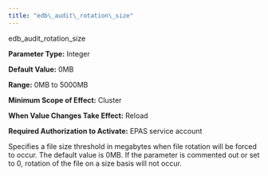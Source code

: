 ```yaml
---
title: "edb\_audit\_rotation\_size"
---
```


<div id="edb_audit_rotation_size" class="registered_link"></div>


<div class="index">

edb_audit_rotation_size

</div>

**Parameter Type:** Integer

**Default Value:** 0MB

**Range:** 0MB to 5000MB

**Minimum Scope of Effect:** Cluster

**When Value Changes Take Effect:** Reload

**Required Authorization to Activate:** EPAS service account

Specifies a file size threshold in megabytes when file rotation will be forced to occur. The default value is 0MB. If the parameter is commented out or set to 0, rotation of the file on a size basis will not occur.
